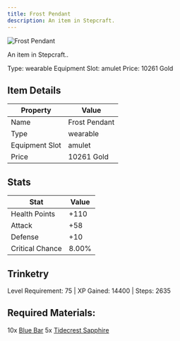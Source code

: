 ```yaml
---
title: Frost Pendant
description: An item in Stepcraft.
---
```


<div className="flex items-start gap-6 mb-8">
  <div className="flex-shrink-0">
    <img src="/assets/resources/trinketry/amulets/frost_pendant.png" alt="Frost Pendant" className="w-24 h-24 border rounded-lg" />
  </div>
  <div className="flex-1">
    <div className="space-y-2">
      <p className="text-lg text-muted-foreground">An item in Stepcraft..</p>
      <div className="flex flex-wrap gap-4 text-sm">
        <span className="px-2 py-1 bg-green-100 dark:bg-green-900 rounded-md">
          Type: wearable
        </span>
        <span className="px-2 py-1 bg-purple-100 dark:bg-purple-900 rounded-md">
          Equipment Slot: amulet
        </span>
        <span className="px-2 py-1 bg-yellow-100 dark:bg-yellow-900 rounded-md">
          Price: 10261 Gold
        </span>
      </div>
    </div>
  </div>
</div>

## Item Details
| Property | Value |
|----------|-------|
| Name | Frost Pendant |
| Type | wearable |
| Equipment Slot | amulet |
| Price | 10261 Gold |

## Stats
| Stat | Value |
|------|-------|
| Health Points | +110 |
| Attack | +58 |
| Defense | +10 |
| Critical Chance | 8.00% |

## Trinketry
Level Requirement: 75 | XP Gained: 14400 | Steps: 2635

## Required Materials:
10x [Blue Bar](/docs/resources/individual/blue_bar)
5x [Tidecrest Sapphire](/docs/resources/individual/tidecrest_sapphire)

